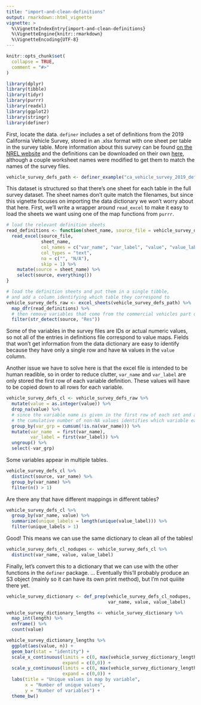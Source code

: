 ```yaml
---
title: "import-and-clean-definitions"
output: rmarkdown::html_vignette
vignette: >
  %\VignetteIndexEntry{import-and-clean-definitions}
  %\VignetteEngine{knitr::rmarkdown}
  %\VignetteEncoding{UTF-8}
---
```


```r
knitr::opts_chunk$set(
  collapse = TRUE,
  comment = "#>"
)
```

```r
library(dplyr)
library(tibble)
library(tidyr)
library(purrr)
library(readxl)
library(ggplot2)
library(stringr)
library(definer)
```

First, locate the data. `definer` includes a set of definitions from the 2019 California Vehicle Survey, stored in an .xlsx format with one sheet per table in the survey table. More information about this survey can be found [on  the NREL website](https://www.nrel.gov/transportation/secure-transportation-data/tsdc-2019-california-vehicle-survey.html) and the definitions can be downloaded on their own [here](https://www.nrel.gov/transportation/secure-transportation-data/assets/docs/tsdc-2019-california-vehicle-survey-data-dictionary.xlsx), although a couple worksheet names were modified to get them to match the names of the survey files.
```r

vehicle_survey_defs_path <- definer_example("ca_vehicle_survey_2019_definitions.xlsx")

```

This dataset is structured so that there's one sheet for each table in the full survey dataset. The sheet names don't quite match the filenames, but since this vignette focuses on importing the data dictionary we won't worry about that here. First, we'll write a wrapper around `read_excel` to make it easy to load the sheets we want using one of the map functions from `purrr`.

```r
# load the relevant definition sheets
read_definitions <- function(sheet_name, source_file = vehicle_survey_defs_path) {
  read_excel(source_file,
             sheet_name,
             col_names = c("var_name", "var_label", "value", "value_label"),
             col_types = "text",
             na = c("", "N/A"),
             skip = 1) %>% 
    mutate(source = sheet_name) %>% 
    select(source, everything())
}

# load the definition sheets and put them in a single tibble, 
# and add a column identifying which table they correspond to
vehicle_survey_defs_raw <- excel_sheets(vehicle_survey_defs_path) %>%
  map_dfr(read_definitions) %>% 
  # then remove variables that come from the commercial vehicles part of the survey
  filter(str_detect(source, "Res"))

```

Some of the variables in the survey files are IDs or actual numeric values, so not all of the entries in definitions file correspond to value maps. Fields that won't get information from the data dictionary are easy to identify because they have only a single row and have `NA` values in the `value` column. 

Another issue we have to solve here is that the excel file is intended to be human readible, so in order to reduce clutter, `var_name` and `var_label` are only stored the first row of each variable definition. These values will have to be copied down to all rows for each variable.

```r
vehicle_survey_defs_cl <- vehicle_survey_defs_raw %>% 
  mutate(value = as.integer(value)) %>%
  drop_na(value) %>% 
  # since the variable name is given in the first row of each set and all other rows are NAs,
  # the cumulative number of non-NA values identifies which variable each line corresponds to
  group_by(var_grp = cumsum(!is.na(var_name))) %>% 
  mutate(var_name  = first(var_name),
         var_label = first(var_label)) %>% 
  ungroup() %>%  
  select(-var_grp)
```

Some variables appear in multiple tables.

```r
vehicle_survey_defs_cl %>% 
  distinct(source, var_name) %>% 
  group_by(var_name) %>% 
  filter(n() > 1)
```

Are there any that have different mappings in different tables?

```r
vehicle_survey_defs_cl %>% 
  group_by(var_name, value) %>% 
  summarize(unique_labels = length(unique(value_label))) %>% 
  filter(unique_labels > 1)
```

Good! This means we can use the same dictionary to clean all of the tables!
```r
vehicle_survey_defs_cl_nodupes <- vehicle_survey_defs_cl %>%
  distinct(var_name, value, value_label)

```

Finally, let's convert this to a dictionary that we can use with the other functions in the `definer` package. ... Eventually this'll probably produce an S3 object (mainly so it can have its own print method), but I'm not quiiite there yet.
```r
vehicle_survey_dictionary <- def_prep(vehicle_survey_defs_cl_nodupes,
                                      var_name, value, value_label)

vehicle_survey_dictionary_lengths <- vehicle_survey_dictionary %>% 
  map_int(length) %>% 
  enframe() %>% 
  count(value)

vehicle_survey_dictionary_lengths %>% 
  ggplot(aes(value, n)) + 
  geom_bar(stat = "identity") +
  scale_x_continuous(limits = c(0, max(vehicle_survey_dictionary_lengths$value) + 1),
                     expand = c(0,0)) +
  scale_y_continuous(limits = c(0, max(vehicle_survey_dictionary_lengths$n) + 5),
                     expand = c(0,0)) +
  labs(title = "Unique values in map by variable",
       x = "Number of unique values",
       y = "Number of variables") +
  theme_bw()
```



